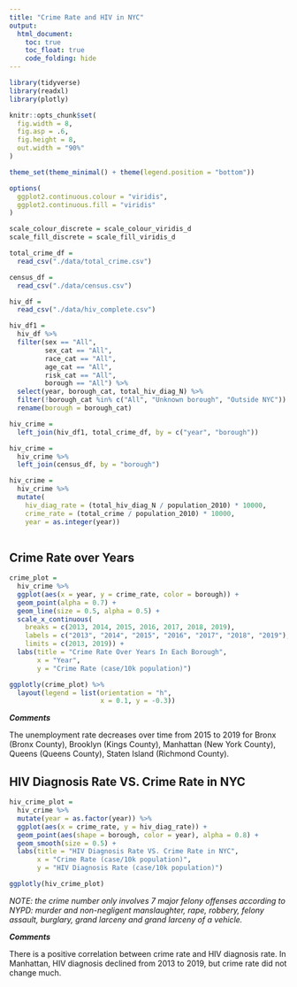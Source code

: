 ```yaml
---
title: "Crime Rate and HIV in NYC"
output: 
  html_document:
    toc: true
    toc_float: true
    code_folding: hide
---
```



```r
library(tidyverse)
library(readxl)
library(plotly)

knitr::opts_chunk$set(
  fig.width = 8,
  fig.asp = .6,
  fig.height = 8,
  out.width = "90%"
)

theme_set(theme_minimal() + theme(legend.position = "bottom"))

options(
  ggplot2.continuous.colour = "viridis",
  ggplot2.continuous.fill = "viridis"
)

scale_colour_discrete = scale_colour_viridis_d
scale_fill_discrete = scale_fill_viridis_d
```




```r
total_crime_df = 
  read_csv("./data/total_crime.csv")

census_df = 
  read_csv("./data/census.csv")

hiv_df = 
  read_csv("./data/hiv_complete.csv")

hiv_df1 =
  hiv_df %>% 
  filter(sex == "All",
         sex_cat == "All",
         race_cat == "All",
         age_cat == "All",
         risk_cat == "All",
         borough == "All") %>%
  select(year, borough_cat, total_hiv_diag_N) %>% 
  filter(!borough_cat %in% c("All", "Unknown borough", "Outside NYC")) %>% 
  rename(borough = borough_cat)

hiv_crime =
  left_join(hiv_df1, total_crime_df, by = c("year", "borough"))

hiv_crime = 
  hiv_crime %>% 
  left_join(census_df, by = "borough")

hiv_crime = 
  hiv_crime %>% 
  mutate(
    hiv_diag_rate = (total_hiv_diag_N / population_2010) * 10000,
    crime_rate = (total_crime / population_2010) * 10000,
    year = as.integer(year))
  
```


## Crime Rate over Years
```r
crime_plot = 
  hiv_crime %>% 
  ggplot(aes(x = year, y = crime_rate, color = borough)) +
  geom_point(alpha = 0.7) +
  geom_line(size = 0.5, alpha = 0.5) +
  scale_x_continuous(
    breaks = c(2013, 2014, 2015, 2016, 2017, 2018, 2019),
    labels = c("2013", "2014", "2015", "2016", "2017", "2018", "2019"),
    limits = c(2013, 2019)) +
  labs(title = "Crime Rate Over Years In Each Borough",
       x = "Year",
       y = "Crime Rate (case/10k population)") 

ggplotly(crime_plot) %>% 
  layout(legend = list(orientation = "h", 
                       x = 0.1, y = -0.3))
```

**_Comments_**

The unemployment rate decreases over time from 2015 to 2019 for Bronx (Bronx County), Brooklyn (Kings County), Manhattan (New York County), Queens (Queens County), Staten Island (Richmond County).




## HIV Diagnosis Rate VS. Crime Rate in NYC

```r
hiv_crime_plot =
  hiv_crime %>% 
  mutate(year = as.factor(year)) %>% 
  ggplot(aes(x = crime_rate, y = hiv_diag_rate)) +
  geom_point(aes(shape = borough, color = year), alpha = 0.8) +
  geom_smooth(size = 0.5) +
  labs(title = "HIV Diagnosis Rate VS. Crime Rate in NYC",
       x = "Crime Rate (case/10k population)",
       y = "HIV Diagnosis Rate (case/10k population)")

ggplotly(hiv_crime_plot)
```

*NOTE: the crime number only involves 7 major felony offenses according to NYPD: murder and non-negligent manslaughter, rape, robbery, felony assault, burglary, grand larceny and grand larceny of a vehicle.*

**_Comments_**

There is a positive correlation between crime rate and HIV diagnosis rate. In Manhattan, HIV diagnosis declined from 2013 to 2019, but crime rate did not change much.